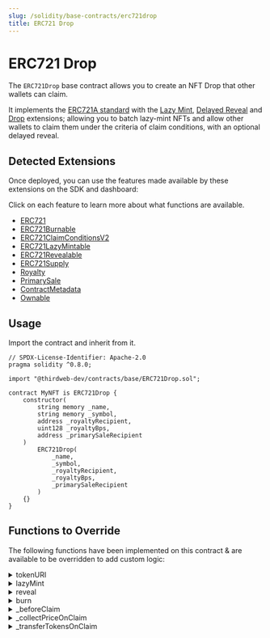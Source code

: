 ```yaml
---
slug: /solidity/base-contracts/erc721drop
title: ERC721 Drop
---
```



# ERC721 Drop

The `ERC721Drop` base contract allows you to create an NFT Drop that other wallets can claim.

It implements the [ERC721A standard](/solidity/erc721) with the [Lazy Mint](/solidity/extensions/lazymint),
[Delayed Reveal](/solidity/extensions/delayedreveal) and [Drop](/solidity/extensions/dropsinglephase) extensions;
allowing you to batch lazy-mint NFTs and allow other wallets to claim them under the criteria of claim conditions, with an optional delayed reveal.

<ViewContractCodeButton
  link="https://github.com/thirdweb-dev/contracts/blob/main/contracts/base/ERC721Drop.sol"
  name="ERC721Drop"
/>

## Detected Extensions

Once deployed, you can use the features made available by these extensions on the SDK and dashboard:

Click on each feature to learn more about what functions are available.

- [ERC721](/solidity/extensions/erc721)
- [ERC721Burnable](/solidity/extensions/erc721burnable)
- [ERC721ClaimConditionsV2](/solidity/extensions/erc721claimconditions)
- [ERC721LazyMintable](/solidity/extensions/erc721lazymintable)
- [ERC721Revealable](/solidity/extensions/delayedreveal)
- [ERC721Supply](/solidity/extensions/erc721supply)
- [Royalty](/solidity/extensions/royalty)
- [PrimarySale](/solidity/extensions/primarysale)
- [ContractMetadata](/solidity/extensions/contractmetadata)
- [Ownable](/solidity/extensions/ownable)

## Usage

Import the contract and inherit from it.

```solidity
// SPDX-License-Identifier: Apache-2.0
pragma solidity ^0.8.0;

import "@thirdweb-dev/contracts/base/ERC721Drop.sol";

contract MyNFT is ERC721Drop {
    constructor(
        string memory _name,
        string memory _symbol,
        address _royaltyRecipient,
        uint128 _royaltyBps,
        address _primarySaleRecipient
    )
        ERC721Drop(
            _name,
            _symbol,
            _royaltyRecipient,
            _royaltyBps,
            _primarySaleRecipient
        )
    {}
}
```

## Functions to Override

The following functions have been implemented on this contract & are available to be overridden to add custom logic:

<details>
<summary>tokenURI</summary>
<div>

```solidity
/**
     *  @notice         Returns the metadata URI for an NFT.
     *  @dev            See `BatchMintMetadata` for handling of metadata in this contract.
     *
     *  @param _tokenId The tokenId of an NFT.
     */
    function tokenURI(uint256 _tokenId) public view virtual override returns (string memory) {
        (uint256 batchId, ) = _getBatchId(_tokenId);
        string memory batchUri = _getBaseURI(_tokenId);

        if (isEncryptedBatch(batchId)) {
            return string(abi.encodePacked(batchUri, "0"));
        } else {
            return string(abi.encodePacked(batchUri, _tokenId.toString()));
        }
    }
```

</div>
</details>

<details>
<summary>lazyMint</summary>
<div>

```solidity
    /**
     *  @notice                  Lets an authorized address lazy mint a given amount of NFTs.
     *
     *  @param _amount           The number of NFTs to lazy mint.
     *  @param _baseURIForTokens The placeholder base URI for the 'n' number of NFTs being lazy minted, where the
     *                           metadata for each of those NFTs is `${baseURIForTokens}/${tokenId}`.
     *  @param _data             The encrypted base URI + provenance hash for the batch of NFTs being lazy minted.
     *  @return batchId          A unique integer identifier for the batch of NFTs lazy minted together.
     */
    function lazyMint(
        uint256 _amount,
        string calldata _baseURIForTokens,
        bytes calldata _data
    ) public override returns (uint256 batchId) {
        if (_data.length > 0) {
            (bytes memory encryptedURI, bytes32 provenanceHash) = abi.decode(_data, (bytes, bytes32));
            if (encryptedURI.length != 0 && provenanceHash != "") {
                _setEncryptedData(nextTokenIdToLazyMint + _amount, _data);
            }
        }

        return LazyMint.lazyMint(_amount, _baseURIForTokens, _data);
    }
```

</div>
</details>

<details>
<summary>reveal</summary>
<div>

```solidity
    /**
     *  @notice       Lets an authorized address reveal a batch of delayed reveal NFTs.
     *
     *  @param _index The ID for the batch of delayed-reveal NFTs to reveal.
     *  @param _key   The key with which the base URI for the relevant batch of NFTs was encrypted.
     */
    function reveal(uint256 _index, bytes calldata _key) public virtual override returns (string memory revealedURI) {
        require(_canReveal(), "Not authorized");

        uint256 batchId = getBatchIdAtIndex(_index);
        revealedURI = getRevealURI(batchId, _key);

        _setEncryptedData(batchId, "");
        _setBaseURI(batchId, revealedURI);

        emit TokenURIRevealed(_index, revealedURI);
    }
```

</div>
</details>

<details>
<summary>burn</summary>
<div>

```solidity
    /**
     *  @notice         Lets an owner or approved operator burn the NFT of the given tokenId.
     *  @dev            ERC721A's `_burn(uint256,bool)` internally checks for token approvals.
     *
     *  @param _tokenId The tokenId of the NFT to burn.
     */
    function burn(uint256 _tokenId) external virtual {
        _burn(_tokenId, true);
    }
```

</div>
</details>

<details>
<summary>_beforeClaim</summary>
<div>

```solidity
/// @dev Runs before every `claim` function call.
    function _beforeClaim(
        address,
        uint256 _quantity,
        address,
        uint256,
        AllowlistProof calldata,
        bytes memory
    ) internal view virtual override {
        if (_currentIndex + _quantity > nextTokenIdToLazyMint) {
            revert("Not enough minted tokens");
        }
    }
```

</div>
</details>

<details>
<summary>_collectPriceOnClaim</summary>
<div>

```solidity
/// @dev Collects and distributes the primary sale value of NFTs being claimed.
    function _collectPriceOnClaim(
        address _primarySaleRecipient,
        uint256 _quantityToClaim,
        address _currency,
        uint256 _pricePerToken
    ) internal virtual override {
        if (_pricePerToken == 0) {
            return;
        }

        uint256 totalPrice = _quantityToClaim * _pricePerToken;

        if (_currency == CurrencyTransferLib.NATIVE_TOKEN) {
            if (msg.value != totalPrice) {
                revert("Must send total price");
            }
        }

        address saleRecipient = _primarySaleRecipient == address(0) ? primarySaleRecipient() : _primarySaleRecipient;
        CurrencyTransferLib.transferCurrency(_currency, msg.sender, saleRecipient, totalPrice);
    }
```

</div>
</details>

<details>
<summary>_transferTokensOnClaim</summary>
<div>

```solidity
  /// @dev Transfers the NFTs being claimed.
    function _transferTokensOnClaim(address _to, uint256 _quantityBeingClaimed)
        internal
        virtual
        override
        returns (uint256 startTokenId)
    {
        startTokenId = _currentIndex;
        _safeMint(_to, _quantityBeingClaimed);
    }
```

</div>
</details>